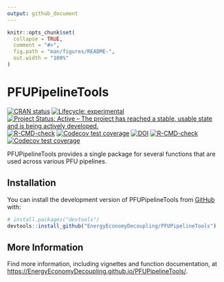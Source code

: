 ```yaml
---
output: github_document
---
```


<!-- *********** -->
<!-- Note: README.md is generated from README.Rmd.   -->
<!-- Be sure to edit README.Rmd and generate the README.md file by Cmd/Ctl-shift-K -->
<!-- *********** -->

```r
knitr::opts_chunk$set(
  collapse = TRUE,
  comment = "#>",
  fig.path = "man/figures/README-",
  out.width = "100%"
)
```

# PFUPipelineTools


<!-- badges: start -->
[![CRAN status](https://www.r-pkg.org/badges/version/Recca)](https://cran.r-project.org/package=Recca)
[![Lifecycle: experimental](https://img.shields.io/badge/lifecycle-experimental-orange.svg)](https://lifecycle.r-lib.org/articles/stages.html#experimental)
[![Project Status: Active – The project has reached a stable, usable state and is being actively developed.](https://www.repostatus.org/badges/latest/active.svg)](https://www.repostatus.org/#active)
[![R-CMD-check](https://github.com/EnergyEconomyDecoupling/PFUPipelineTools/workflows/R-CMD-check/badge.svg)](https://github.com/EnergyEconomyDecoupling/PFUPipelineTools/actions)
[![Codecov test coverage](https://codecov.io/gh/EnergyEconomyDecoupling/PFUPipelineTools/branch/master/graph/badge.svg)](https://app.codecov.io/gh/EnergyEconomyDecoupling/PFUPipelineTools?branch=main)
[![DOI](https://zenodo.org/badge/DOI/10.5281/zenodo.8226419.svg)](https://doi.org/10.5281/zenodo.8226419)
[![R-CMD-check](https://github.com/EnergyEconomyDecoupling/PFUPipelineTools/actions/workflows/R-CMD-check.yaml/badge.svg)](https://github.com/EnergyEconomyDecoupling/PFUPipelineTools/actions/workflows/R-CMD-check.yaml)
[![Codecov test coverage](https://codecov.io/gh/EnergyEconomyDecoupling/PFUPipelineTools/branch/main/graph/badge.svg)](https://app.codecov.io/gh/EnergyEconomyDecoupling/PFUPipelineTools?branch=main)
<!-- badges: end -->


PFUPipelineTools provides a single package for several functions
that are used across various PFU pipelines.


## Installation

You can install the development version of PFUPipelineTools from [GitHub](https://github.com/) with:

``` r
# install.packages("devtools")
devtools::install_github("EnergyEconomyDecoupling/PFUPipelineTools")
```


## More Information

Find more information, including vignettes and function documentation, at 
<https://EnergyEconomyDecoupling.github.io/PFUPipelineTools/>.
